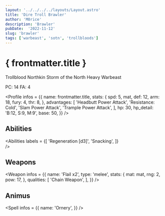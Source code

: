 ```yaml
---
layout: '../../../../layouts/Layout.astro'
title: 'Dire Troll Brawler'
author: 'M0rice'
description: 'Brawler'
pubDate:  '2022-11-12'
slug: 'brawler'
tags: ['warbeast', 'sotn', 'trollbloods']
---
```



# { frontmatter.title }
Trollblood Northkin Storm of the North Heavy Warbeast

PC: 14
FA: 4

<Profile
    infos = {{
        name: frontmatter.title,
        stats: {
            spd: 5,
            mat,
            def: 12,
            arm: 18,
            fury: 4,
            thr: 8,
        },
        advantages: [
            'Headbutt Power Attack',
            'Resistance: Cold',
            'Slam Power Attack',
            'Trample Power Attack',
        ],
        hp: 30,
        hp_detail: 'B:12, S:9, M:9',
        base: 50,
    }}
/>

## Abilities
<Abilities
    labels = {[
        'Regeneration [d3]',
        'Snacking',
    ]}    
/>

## Weapons
<Weapon
    infos = {{
        name: 'Flail x2',
        type: 'melee',
        stats: {
            mat: mat,
            rng: 2,
            pow: 17,
        },
        qualities: [
            'Chain Weapon',
        ],
    }}
/>

## Animus
<Spell
    infos = {{
        name: 'Ornery',
    }}
/>